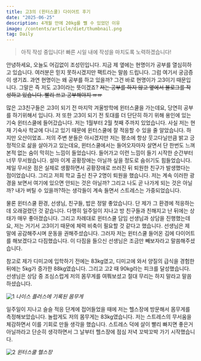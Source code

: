```yaml
---
title: 고3의 (윈터스쿨) 다이어트 후기
date: "2025-06-25"
description: 4개월 만에 20kg를 뺄 수 있었던 이유
image: /contents/article/diet/thumbnail.png
tag: Daily
---
```


> 아직 작성 중입니다! 빠른 시일 내에 작성을 마치도록 노력하겠습니다!

안녕하세요, 오늘도 어김없이 조성민입니다.
지금 제 옆에는 현명이가 공부를 열심히하고 있습니다. 여러분은 믿지 못하시겠지만 팩트라는 말씀 드립니다.
그럼 여기서 궁금증이 생기죠. 과연 현명이는 왜 공부를 하고 있을까? 그건 바로 현명이가 고3이기 때문입니다.
그말은 즉 저도 고3이라는 뜻이겠죠? <del>저는 공부를 하지 않고 옆에서 블로그를 작성하고 있습니다. 빨리 쓰고 공부해야지 ㅠㅠ</del>

많은 고3친구들은 고3이 되기 전 마지막 겨울방학에 윈터스쿨을 가는데요, 당연히 공부를 하기위해서 입니다. 저 또한 고3이 되기 전 토대를 더 단단히 하기 위해 용인에 있는 기숙 윈터스쿨에 들어갔습니다. 저는 1월부터 2월 첫째 주까지 있었습니다.
사실 저는 현재 기숙사 학교에 다니고 있기 때문에 윈터스쿨에 잘 적응할 수 있을 줄 알았습니다. 하지만 오산이었죠..
저의 주변 분들은 아시겠지만 저는 평소에 항상 웃고다닐만큼 밝고 긍정적으로 삶을 살아가고 있는데요, 윈터스쿨에서는 들어오자마자 살면서 단 한번도 느껴본적 없는 숨이 막히는 느낌이 들었습니다. 들어가고 이런 느낌이 들기 시작한 순간부터 너무 무서웠습니다.
설마 이게 공황장애는 아닐까 싶을 정도로 숨쉬기도 힘들었습니다. 제일 무서운 점은 실제로 생활하면서 공황장애로 쓰러진 뒤 퇴원한 친구가 발생했다는 점이었습니다. 그리고 저희 학교 출신 친구 2명이 퇴원을 했습니다. 저는 계속 이러한 광경을 보면서 여기에 있으면 안되는 것은 아닐까? 그리고 나도 곧 나가게 되는 것은 아닐까? 내가 버틸 수 있을까?하는 생각들이 계속 들면서 스트레스는 가중되었습니다.

물론 윈터스쿨 환경, 선생님, 친구들, 밥은 정말 좋았습니다. 단 제가 그 환경에 적응하는데 오래걸렸던 것 같습니다. 다행히 일주일이 지나고 방 친구들과 친해지고 난 뒤에는 상태가 매우 좋아졌습니다.
그리고 차례대로 윈터스쿨 담임 선생님과 상담을 진행했는데요, 저는 거기서 고3이기 때문에 체력 비축이 필요할 것 같다고 했습니다. 선생님은 제 말에 공감해주시며 운동을 권해주셨습니다. 그러자 저는 윈터스쿨 들어온 김에 다이어트를 해보겠다고 다짐했습니다. 이 다짐을 들으신 선생님은 조금만 빼보자라고 말씀해주셨습니다.

참고로 제가 디미고에 입학하기 전에는 83kg였고, 디미고에 와서 양질의 급식을 경험한 뒤에는 5kg가 증가한 88kg였습니다. 그리고 고2 때 90kg라는 피크를 달성했습니다. 선생님은 상담 중 조심스럽게 저의 몸무게를 여쭤보셨고 절대 무리는 하지 말라고 말씀하셨습니다.

![1](/contents/article/diet/1.png) _나이스 플러스에 기록된 몸무게_

일주일이 지나고 슬슬 적응 단계에 접어들었을 때에 저는 헬스장에 방문해서 몸무게를 측정해보았습니다. 놀랍게도 저의 몸무게는 83kg였습니다. 저는 스트레스의 무서움을 체감하면서 이를 기회로 만들 생각을 했습니다. 스트레스 덕에 살이 빨리 빠지면 좋은거 아닐까라고 단순히 생각하면서 그 날부터 헬스장에 점심 저녁 꼬박꼬박 가기 시작했습니다.

![2](/contents/article/diet/2.png) _윈터스쿨 헬스장_

